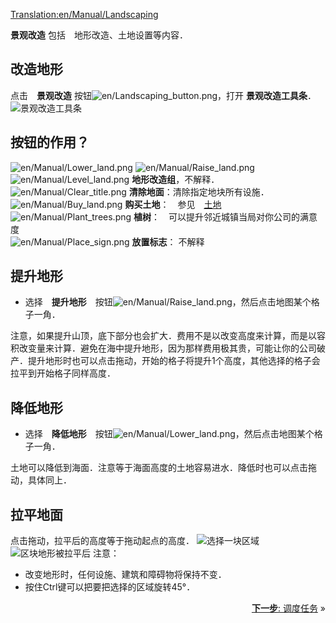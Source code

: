 [[Translation:en/Manual/Landscaping]]
{{zh/Manual/教程}}

'''景观改造''' 包括　地形改造、土地设置等内容．

==改造地形==
点击　'''景观改造''' 按钮[[File:en/Landscaping button.png]]，打开 '''景观改造工具条'''．
[[File:en/Manual/Landscaping toolbar.png|none|frame|景观改造工具条]]

==按钮的作用？==
[[File:en/Manual/Lower land.png]] [[File:en/Manual/Raise land.png]] [[File:en/Manual/Level land.png]] '''地形改造组'''，不解释．<br/>
[[File:en/Manual/Clear title.png]] '''清除地面'''：清除指定地块所有设施．<br/>
[[File:en/Manual/Buy land.png]] '''购买土地'''：　参见　[[en/Manual/Land|土地]] <br/>
[[File:en/Manual/Plant trees.png]] '''植树'''：　可以提升邻近城镇当局对你公司的满意度<br/>
[[File:en/Manual/Place sign.png]] '''放置标志'''： 不解释 <br/>

==提升地形==
* 选择　'''提升地形'''　按钮[[File:en/Manual/Raise land.png]]，然后点击地图某个格子一角．
注意，如果提升山顶，底下部分也会扩大．费用不是以改变高度来计算，而是以容积改变量来计算．避免在海中提升地形，因为那样费用极其贵，可能让你的公司破产．提升地形时也可以点击拖动，开始的格子将提升1个高度，其他选择的格子会拉平到开始格子同样高度．

==降低地形==
* 选择　'''降低地形'''　按钮[[File:en/Manual/Lower land.png]]，然后点击地图某个格子一角．
土地可以降低到海面．注意等于海面高度的土地容易进水．降低时也可以点击拖动，具体同上．

==拉平地面==
点击拖动，拉平后的高度等于拖动起点的高度．
[[File:en/Manual/Level land before.png|center|frame|选择一块区域]]
[[File:en/Manual/Level land after.png|center|frame|区块地形被拉平后]]
注意：
* 改变地形时，任何设施、建筑和障碍物将保持不变．
*按住Ctrl键可以把要把选择的区域旋转45°．

<span style="float: right">[[zh/Manual/教程/调度任务|'''下一步''': 调度任务]] &raquo;</span>